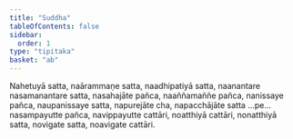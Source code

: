 ```yaml
---
title: "Suddha"
tableOfContents: false
sidebar:
  order: 1
type: "tipitaka"
basket: "ab"
---
```



<DynamicBreadcrumb />

<Division number="365">

<Paragraph number="4836">
Nahetuyā satta, naārammaṇe satta, naadhipatiyā satta, naanantare nasamanantare satta, nasahajāte pañca, naaññamaññe pañca, nanissaye pañca, naupanissaye satta, napurejāte cha, napacchājāte satta …pe…  nasampayutte pañca, navippayutte cattāri, noatthiyā cattāri, nonatthiyā satta, novigate satta, noavigate cattāri.
</Paragraph>
</Division>